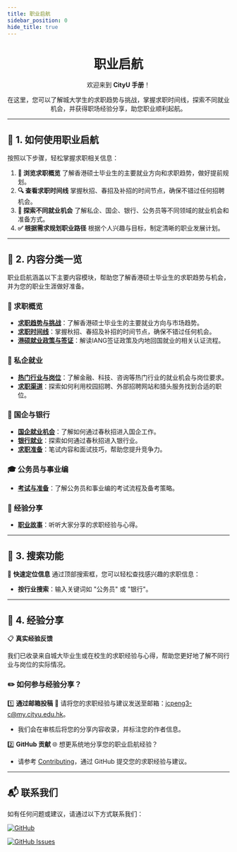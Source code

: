 ```yaml
---
title: 职业启航
sidebar_position: 0
hide_title: true
---
```


<div align="center" style={{ lineHeight: '1.5', fontSize: '0.9rem' }}>
    <h1 style={{ marginBottom: '0.5rem', fontSize: '2.5rem', background: 'linear-gradient(90deg, #de6f31, #da542b, #bf1846, #9f0c43)', WebkitBackgroundClip: 'text', WebkitTextFillColor: 'transparent' }}><strong>职业启航</strong></h1>
    <p style={{ marginBottom: '0.5rem', color: '#555' }}>欢迎来到 <strong>CityU 手册</strong>！</p>
    <p style={{ marginBottom: '0.5rem', color: '#555' }}>在这里，您可以了解城大学生的求职趋势与挑战，掌握求职时间线，探索不同就业机会，并获得职场经验分享，助您职业顺利起航。</p>
</div>

---

## 🚀 **1. 如何使用职业启航**

按照以下步骤，轻松掌握求职相关信息：

1. **📂 浏览求职概览**
了解香港硕士毕业生的主要就业方向和求职趋势，做好提前规划。
2. **🔍 查看求职时间线**
掌握秋招、春招及补招的时间节点，确保不错过任何招聘机会。
3. **📝 探索不同就业机会**
了解私企、国企、银行、公务员等不同领域的就业机会和准备方式。
4. **✅ 根据需求规划职业路径**
根据个人兴趣与目标，制定清晰的职业发展计划。

---

## 📑 **2. 内容分类一览**

职业启航涵盖以下主要内容模块，帮助您了解香港硕士毕业生的求职趋势与机会，并为您的职业生涯做好准备。

### 🚀 求职概览
- **[求职趋势与挑战](./JobOverview/EmploymentTrends)**：了解香港硕士毕业生的主要就业方向与市场趋势。
- **[求职时间线](./JobOverview/JobTimeline)**：掌握秋招、春招及补招的时间节点，确保不错过任何机会。
- **[港硕就业政策与签证](./JobOverview/Policies)**：解读IANG签证政策及内地回国就业的相关认证流程。

### 💼 私企就业
- **[热门行业与岗位](./PrivateSector/PopularIndustries)**：了解金融、科技、咨询等热门行业的就业机会与岗位要求。
- **[求职渠道](./PrivateSector/JobSearchChannels)**：探索如何利用校园招聘、外部招聘网站和猎头服务找到合适的职位。

### 🏢 国企与银行
- **[国企就业机会](./StateOwnedAndBanking/SOEOpportunities)**：了解如何通过春秋招进入国企工作。
- **[银行就业](./StateOwnedAndBanking/BankingCareers)**：探索如何通过春秋招进入银行业。
- **[求职准备](./StateOwnedAndBanking/PreparationTips)**：笔试内容和面试技巧，帮助您提升竞争力。

### 🎓 公务员与事业编
- **[考试与准备](./CivilServiceAndPublicJobs/ExamsAndPreparation)**：了解公务员和事业编的考试流程及备考策略。

### 💬 经验分享
- **[职业故事](./ExperienceSharing/SuccessStories)**：听听大家分享的求职经验与心得。

---

## 🔎 **3. 搜索功能**

🎯 **快速定位信息**
通过顶部搜索框，您可以轻松查找感兴趣的求职信息：
- **按行业搜索**：输入关键词如 "公务员" 或 "银行"。

---

## 💬 **4. 经验分享**

📋 **真实经验反馈**

我们已收录来自城大毕业生或在校生的求职经验与心得，帮助您更好地了解不同行业与岗位的实际情况。

### **✏️ 如何参与经验分享？**

1️⃣ **通过邮箱投稿**
💬 请将您的求职经验与建议发送至邮箱：[jcpeng3-c@my.cityu.edu.hk](mailto:jcpeng3-c@my.cityu.edu.hk)。
- 我们会在审核后将您的分享内容收录，并标注您的作者信息。

2️⃣ **GitHub 贡献**
🌐 想更系统地分享您的职业启航经验？
- 请参考 [Contributing](https://penjc.github.io/CityU/contributing)，通过 GitHub 提交您的求职经验与建议。

---

## 📬 **联系我们**

如有任何问题或建议，请通过以下方式联系我们：

[![GitHub](https://img.shields.io/badge/GitHub-Repository-blue?logo=github&style=flat-square)](https://github.com/penjc/CityU)

[![GitHub Issues](https://img.shields.io/badge/GitHub-Submit%20Issue-green?logo=github&style=flat-square)](https://github.com/penjc/CityU/issues)

